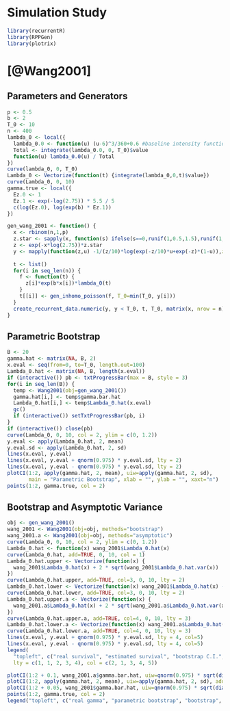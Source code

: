 Simulation Study
===

```r
library(recurrentR)
library(RPPGen)
library(plotrix)
```

# [@Wang2001]

## Parameters and Generators

```r
p <- 0.5
b <- 2
T_0 <- 10
n <- 400
lambda_0 <- local({
  lambda_0.0 <- function(u) (u-6)^3/360+0.6 #baseline intensity function
  Total <- integrate(lambda_0.0, 0, T_0)$value
  function(u) lambda_0.0(u) / Total
})
curve(lambda_0, 0, T_0)
Lambda_0 <- Vectorize(function(t) {integrate(lambda_0,0,t)$value})
curve(Lambda_0, 0, 10)
gamma.true <- local({
  Ez.0 <- 1
  Ez.1 <- exp(-log(2.75)) * 5.5 / 5 
  c(log(Ez.0), log(exp(b) * Ez.1))
})

gen_wang_2001 <- function() {
  x <- rbinom(n,1,p)
  z.star <- sapply(x, function(s) ifelse(s==0,runif(1,0.5,1.5),runif(1,1.5,4)/2.5)) 
  z <- exp(-x*log(2.75))*z.star 
  y <- mapply(function(z,u) -1/(z/10)*log(exp(-z/10)*u+exp(-z)*(1-u)),z=z,u=runif(n))
  
  t <- list()
  for(i in seq_len(n)) {
    f <- function(t) {
      z[i]*exp(b*x[i])*lambda_0(t)
    }
    t[[i]] <- gen_inhomo_poisson(f, T_0=min(T_0, y[i]))
  }
  create_recurrent_data.numeric(y, y < T_0, t, T_0, matrix(x, nrow = n))
}

```

## Parametric Bootstrap

```r
B <- 20
gamma.hat <- matrix(NA, B, 2)
x.eval <- seq(from=0, to=T_0, length.out=100)
Lambda_0.hat <- matrix(NA, B, length(x.eval))
if (interactive()) pb <- txtProgressBar(max = B, style = 3)
for(i in seq_len(B)) {
  temp <- Wang2001(obj=gen_wang_2001())
  gamma.hat[i,] <- temp$gamma.bar.hat
  Lambda_0.hat[i,] <- temp$Lambda_0.hat(x.eval)
  gc()
  if (interactive()) setTxtProgressBar(pb, i)
}
if (interactive()) close(pb)
curve(Lambda_0, 0, 10, col = 2, ylim = c(0, 1.2))
y.eval <- apply(Lambda_0.hat, 2, mean)
y.eval.sd <- apply(Lambda_0.hat, 2, sd)
lines(x.eval, y.eval)
lines(x.eval, y.eval + qnorm(0.975) * y.eval.sd, lty = 2)
lines(x.eval, y.eval - qnorm(0.975) * y.eval.sd, lty = 2)
plotCI(1:2, apply(gamma.hat, 2, mean), uiw=apply(gamma.hat, 2, sd), 
       main = "Parametric Bootstrap", xlab = "", ylab = "", xaxt="n")
points(1:2, gamma.true, col = 2)
```

## Bootstrap and Asymptotic Variance

```r
obj <- gen_wang_2001()
wang_2001 <- Wang2001(obj=obj, methods="bootstrap")
wang_2001.a <- Wang2001(obj=obj, methods="asymptotic")
curve(Lambda_0, 0, 10, col = 2, ylim = c(0, 1.2))
Lambda_0.hat <- function(x) wang_2001$Lambda_0.hat(x)
curve(Lambda_0.hat, add=TRUE, 0, 10, col = 1)
Lambda_0.hat.upper <- Vectorize(function(x) {
  wang_2001$Lambda_0.hat(x) + 2 * sqrt(wang_2001$Lambda_0.hat.var(x))
})
curve(Lambda_0.hat.upper, add=TRUE, col=3, 0, 10, lty = 2)
Lambda_0.hat.lower <- Vectorize(function(x) wang_2001$Lambda_0.hat(x) - 2 * sqrt(wang_2001$Lambda_0.hat.var(x)))
curve(Lambda_0.hat.lower, add=TRUE, col=3, 0, 10, lty = 2)
Lambda_0.hat.upper.a <- Vectorize(function(x) {
  wang_2001.a$Lambda_0.hat(x) + 2 * sqrt(wang_2001.a$Lambda_0.hat.var(x))
})
curve(Lambda_0.hat.upper.a, add=TRUE, col=4, 0, 10, lty = 3)
Lambda_0.hat.lower.a <- Vectorize(function(x) wang_2001.a$Lambda_0.hat(x) - 2 * sqrt(wang_2001.a$Lambda_0.hat.var(x)))
curve(Lambda_0.hat.lower.a, add=TRUE, col=4, 0, 10, lty = 3)
lines(x.eval, y.eval + qnorm(0.975) * y.eval.sd, lty = 4, col=5)
lines(x.eval, y.eval - qnorm(0.975) * y.eval.sd, lty = 4, col=5)
legend(
  "topleft", c("real survival", "estimated survival", "bootstrap C.I.", "asymptotic C.I.", "parametric bootstrap C.I."), 
  lty = c(1, 1, 2, 3, 4), col = c(2, 1, 3, 4, 5))

plotCI(1:2 + 0.1, wang_2001.a$gamma.bar.hat, uiw=qnorm(0.975) * sqrt(diag(wang_2001.a$gamma.bar.hat.var)), col = 4, main = "Estimation of gamma", xlab = "", ylab = "", xaxt="n", xlim=c(1,2.1), )
plotCI(1:2, apply(gamma.hat, 2, mean), uiw=apply(gamma.hat, 2, sd), add = TRUE)
plotCI(1:2 + 0.05, wang_2001$gamma.bar.hat, uiw=qnorm(0.975) * sqrt(diag(wang_2001$gamma.bar.hat.var)), xlim=c(1,2.1), col = 3, add=TRUE)
points(1:2, gamma.true, col = 2)
legend("topleft", c("real gamma", "parametric bootstrap", "bootstrap", "asymptotic"), pch = 1, lty = c(0, 1, 1, 1), col = c(2, 1, 3, 4))
```

